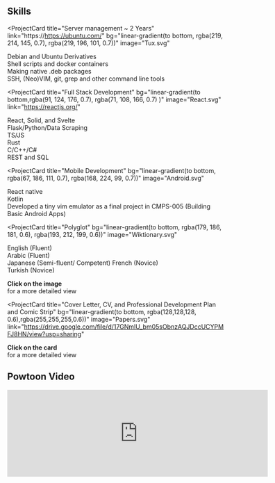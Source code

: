 ## Skills

<ProjectCard
  title="Server management ~ 2 Years"
  link="https://https://ubuntu.com/"
  bg="linear-gradient(to bottom, rgba(219, 214, 145, 0.7), rgba(219, 196, 101, 0.7))"
  image="Tux.svg"
>
  Debian and Ubuntu Derivatives
  <br/>
  Shell scripts and docker containers
  <br/>
  Making native .deb packages
  <br/>
  SSH, (Neo)VIM, git, grep and other command line tools

</ProjectCard>

<ProjectCard
  title="Full Stack Development"
  bg="linear-gradient(to bottom,rgba(91, 124, 176, 0.7), rgba(71, 108, 166, 0.7) )"
  image="React.svg"
  link="https://reactjs.org/"
>
  React, Solid, and Svelte
  <br />
  Flask/Python/Data Scraping
  <br />
  TS/JS
  <br />
  Rust
  <br />
  C/C++/C#
  <br />
  REST and SQL
</ProjectCard>

<ProjectCard
  title="Mobile Development"
  bg="linear-gradient(to bottom, rgba(67, 186, 111, 0.7), rgba(168, 224, 99, 0.7))"
  image="Android.svg"
>
  React native
  <br />
  Kotlin
  <br />
  Developed a tiny vim emulator as a final project in CMPS-005 (Building Basic
  Android Apps)
</ProjectCard>

<ProjectCard
  title="Polyglot"
  bg="linear-gradient(to bottom, rgba(179, 186, 181, 0.6), rgba(193, 212, 199, 0.6))"
  image="Wiktionary.svg"
>
  English (Fluent)
  <br/>
  Arabic (Fluent)
  <br />
  Japanese (Semi-fluent/ Competent)
  French (Novice)
  <br/>
  Turkish (Novice)

</ProjectCard>
<ProjectCard
  title="Skills Diamond (Summary)"
  bg="linear-gradient(to bottom, rgba(255,140,105,0.6), rgba(255,225,53, 0.6))"
  image="Diamond.svg"
  link="https://yourockjobs.org/en/user/30273"
  >
  <b> Click on the image</b>
  <br/>
  for a more detailed view
  
</ProjectCard>

<ProjectCard
  title="Cover Letter, CV, and Professional Development Plan and Comic Strip"
  bg="linear-gradient(to bottom, rgba(128,128,128, 0.6),rgba(255,255,255,0.6))"
  image="Papers.svg"
  link="https://drive.google.com/file/d/17GNmlU_bm05sObnzAQJDccUCYPMFJ8HN/view?usp=sharing"
>
  <b> Click on the card</b>
  <br />
  for a more detailed view
</ProjectCard>

## Powtoon Video

<iframe
  width="600"
  height="200"
  src="https://www.powtoon.com/embed/cgSTg89z4wu/"
  frameborder="0"
  allowfullscreen
></iframe>
<br />
